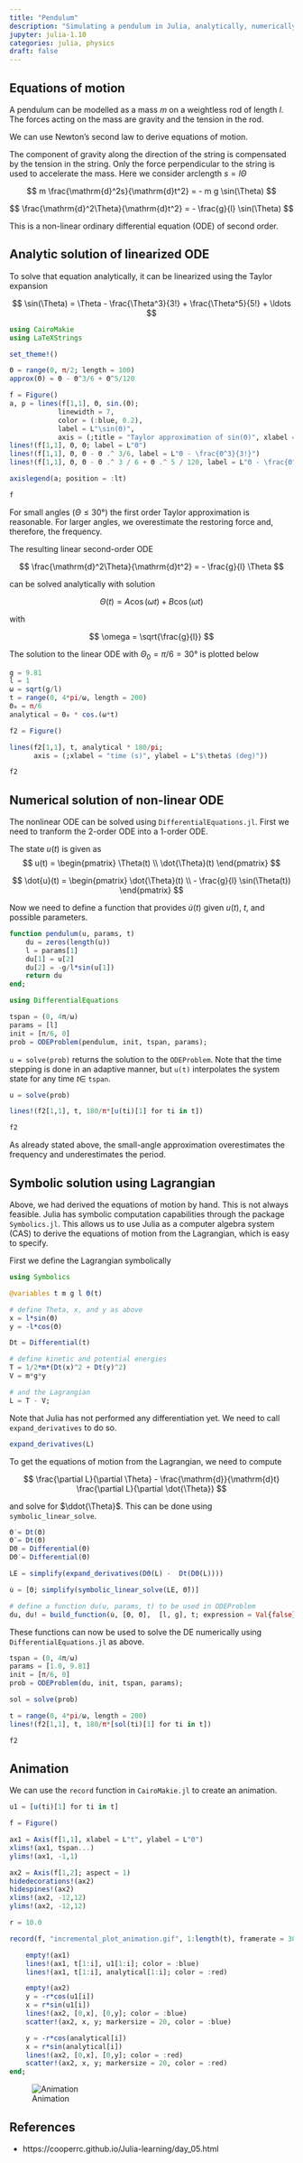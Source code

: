 ```yaml
---
title: "Pendulum"
description: "Simulating a pendulum in Julia, analytically, numerically, and symbolically"
jupyter: julia-1.10
categories: julia, physics
draft: false
---
```


## Equations of motion 

A pendulum can be modelled as a mass $m$ on a weightless rod of length $l$.
The forces acting on the mass are gravity and the tension in the rod.

We can use Newton's second law to derive equations of motion.

The component of gravity along the direction of the string is compensated by
the tension in the string. Only the force perpendicular to the string is used
to accelerate the mass. Here we consider arclength $s = l \Theta$

$$
m \frac{\mathrm{d}^2s}{\mathrm{d}t^2} = - m g \sin(\Theta)
$$

$$
\frac{\mathrm{d}^2\Theta}{\mathrm{d}t^2} = - \frac{g}{l} \sin(\Theta) 
$$

This is a non-linear ordinary differential equation (ODE) of second order.

## Analytic solution of linearized ODE

To solve that equation analytically, it can be linearized using the Taylor expansion

$$
\sin(\Theta) = \Theta - \frac{\Theta^3}{3!} + \frac{\Theta^5}{5!} + \ldots
$$

```julia
using CairoMakie
using LaTeXStrings

set_theme!()

Θ = range(0, π/2; length = 100)
approx(Θ) = Θ - Θ^3/6 + Θ^5/120

f = Figure()
a, p = lines(f[1,1], Θ, sin.(Θ); 
            linewidth = 7,
            color = (:blue, 0.2), 
            label = L"\sin(Θ)", 
            axis = (;title = "Taylor approximation of sin(Θ)", xlabel = L"Θ"))
lines!(f[1,1], Θ, Θ; label = L"Θ")
lines!(f[1,1], Θ, Θ - Θ .^ 3/6, label = L"Θ - \frac{Θ^3}{3!}")
lines!(f[1,1], Θ, Θ - Θ .^ 3 / 6 + Θ .^ 5 / 120, label = L"Θ - \frac{Θ^3}{3!} + \frac{Θ^5}{5!}")

axislegend(a; position = :lt)

f
```

For small angles ($\Theta \le 30°$) the first order Taylor approximation is reasonable. For larger angles,
we overestimate the restoring force and, therefore, the frequency.

The resulting linear second-order ODE 

$$
\frac{\mathrm{d}^2\Theta}{\mathrm{d}t^2} = - \frac{g}{l} \Theta 
$$

can be solved analytically with solution

$$
\Theta(t) = A \cos(\omega t) + B \cos(\omega t)
$$

with

$$
\omega = \sqrt{\frac{g}{l}}
$$

The solution to the linear ODE with $\Theta_0 = \pi/6 = 30°$ is plotted below

```julia
g = 9.81
l = 1
ω = sqrt(g/l)
t = range(0, 4*pi/ω, length = 200)
Θ₀ = π/6
analytical = Θ₀ * cos.(ω*t)

f2 = Figure()

lines(f2[1,1], t, analytical * 180/pi;
      axis = (;xlabel = "time (s)", ylabel = L"$\theta$ (deg)"))

f2
```

## Numerical solution of non-linear ODE

The nonlinear ODE can be solved using `DifferentialEquations.jl`. 
First we need to tranform the 2-order ODE into a 1-order ODE.

The state $u(t)$ is given as
$$
u(t) = \begin{pmatrix}
    \Theta(t) \\
    \dot{\Theta}(t)
    \end{pmatrix}
$$

$$
\dot{u}(t) = \begin{pmatrix}
    \dot{\Theta}(t) \\
    - \frac{g}{l} \sin(\Theta(t))
\end{pmatrix}
$$

Now we need to define a function that provides $\dot{u}(t)$ given $u(t)$, $t$, and possible parameters.

```julia
function pendulum(u, params, t)
    du = zeros(length(u))
    l = params[1]
    du[1] = u[2]
    du[2] = -g/l*sin(u[1])
    return du
end;
```

```julia
using DifferentialEquations

tspan = (0, 4π/ω)
params = [l]
init = [π/6, 0]
prob = ODEProblem(pendulum, init, tspan, params);
```

`u = solve(prob)` returns the solution to the `ODEProblem`.
Note that the time stepping is done in an adaptive manner, but
`u(t)` interpolates the system state for any time $t \in$ `tspan`.

```julia
u = solve(prob)

lines!(f2[1,1], t, 180/π*[u(ti)[1] for ti in t])

f2
```

As already stated above, the small-angle approximation overestimates the frequency and underestimates the period.  


## Symbolic solution using Lagrangian

Above, we had derived the equations of motion by hand. This is not always feasible.
Julia has symbolic computation capabilities through the package `Symbolics.jl`.
This allows us to use Julia as a computer algebra system (CAS) to derive the equations 
of motion from the Lagrangian, which is easy to specify.

First we define the Lagrangian symbolically

```julia
using Symbolics

@variables t m g l Θ(t)

# define Theta, x, and y as above
x = l*sin(Θ)
y = -l*cos(Θ)

Dt = Differential(t)

# define kinetic and potential energies
T = 1/2*m*(Dt(x)^2 + Dt(y)^2)
V = m*g*y

# and the Lagrangian
L = T - V;
```

Note that Julia has not performed any differentiation yet.
We need to call `expand_derivatives` to do so.

```julia
expand_derivatives(L)
```

To get the equations of motion from the Lagrangian, we need to compute

$$
\frac{\partial L}{\partial \Theta} - \frac{\mathrm{d}}{\mathrm{d}t} \frac{\partial L}{\partial \dot{\Theta}}
$$

and solve for $\ddot{\Theta}$. This can be done using `symbolic_linear_solve`.

```julia
Θ̇ = Dt(Θ)
Θ̈ = Dt(Θ̇)
DΘ = Differential(Θ)
DΘ̇ = Differential(Θ̇)

LE = simplify(expand_derivatives(DΘ(L) -  Dt(DΘ̇(L))))

u̇ = [Θ̇; simplify(symbolic_linear_solve(LE, Θ̈))]

# define a function du(u, params, t) to be used in ODEProblem
du, du! = build_function(u̇, [Θ, Θ̇],  [l, g], t; expression = Val{false});
```

These functions can now be used to solve the DE numerically using `DifferentialEquations.jl` as above.

```julia
tspan = (0, 4π/ω)
params = [1.0, 9.81]
init = [π/6, 0]
prob = ODEProblem(du, init, tspan, params);
```

```julia
sol = solve(prob)

t = range(0, 4*pi/ω, length = 200)
lines!(f2[1,1], t, 180/π*[sol(ti)[1] for ti in t])

f2
```


## Animation

We can use the `record` function in `CairoMakie.jl` to create an animation.

<!--
```julia
u1 = [u(ti)[1] for ti in t]

anim = Figure()
ax, lineplot =  lines(anim[1,1], t[1:1], u1[1:1])
xlims!(ax, 0, 2)
ylims!(ax, -3,3)

record(anim, "incremental_plot_animation.gif", 1:length(t), framerate = 30) do i
    # Update the plot to show the first i points
    push!(lineplot[1][],Point2f(t[i], u1[i]))
end
```



```julia
u1 = [u(ti)[1] for ti in t]

anim = Figure()
ax, lineplot =  lines(anim[1,1], t[1:1], u1[1:1]; axis = (;title = "Animation"))
xlims!(ax, 0, 2)
ylims!(ax, -3,3)

record(anim, "incremental_plot_animation.gif", 1:length(t), framerate = 30) do i
    # Update the plot to show the first i points
    #empty!(anim)
    #ax, lineplot  = lines(anim[1,1], t[1:i], u1[1:i])
    #xlims!(ax, 0, 2)
    #ylims!(ax, -3,3)

    empty!(ax)
    lines!(ax, t[1:i], u1[1:i]; color = :blue)
end
```
-->

```julia
u1 = [u(ti)[1] for ti in t]

f = Figure()

ax1 = Axis(f[1,1], xlabel = L"t", ylabel = L"Θ")
xlims!(ax1, tspan...)
ylims!(ax1, -1,1)

ax2 = Axis(f[1,2]; aspect = 1)
hidedecorations!(ax2)
hidespines!(ax2)
xlims!(ax2, -12,12)
ylims!(ax2, -12,12)

r = 10.0

record(f, "incremental_plot_animation.gif", 1:length(t), framerate = 30) do i

    empty!(ax1)
    lines!(ax1, t[1:i], u1[1:i]; color = :blue)
    lines!(ax1, t[1:i], analytical[1:i]; color = :red)

    empty!(ax2)
    y = -r*cos(u1[i])
    x = r*sin(u1[i])
    lines!(ax2, [0,x], [0,y]; color = :blue)
    scatter!(ax2, x, y; markersize = 20, color = :blue)

    y = -r*cos(analytical[i])
    x = r*sin(analytical[i])
    lines!(ax2, [0,x], [0,y]; color = :red)
    scatter!(ax2, x, y; markersize = 20, color = :red)
end;

```

![Animation](incremental_plot_animation.gif)


## References

- https://cooperrc.github.io/Julia-learning/day_05.html